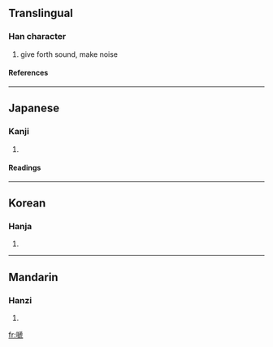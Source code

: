 ==Translingual==
===Han character===
{{Han char|rn=30|rad=口|as=10|sn=13|four=|canj=口竹卜弓 (RHYN), 口竹卜山 (RHYU)}}
# give forth sound, make noise
====References====
{{Han ref|kx=0201.220|dkj=04035|dj=0424.160|hdz=10669.010|uh=55C1|ud=21953}}
----
==Japanese==
===Kanji===
{{ja-kanji|grade=|rs=口10}}
# {{defn|Japanese}} 
====Readings====
{{ja-readings|on=[[てい]] (tei), [[だい]] (dai)|kun=[[なく]] (naku)}}
----
==Korean==
===Hanja===
{{ko-hanja|hangeul=제|rv=je|mr=che}}
# {{defn|Korean}}
----
==Mandarin==
===Hanzi===
{{cmn-hanzi|pin=[[tí]] (ti2)|wg=t'i<sup>2</sup>}}
# {{defn|Mandarin}}

[[fr:嗁]]